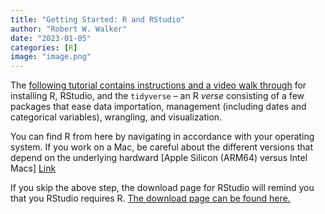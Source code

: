 ```yaml
---
title: "Getting Started: R and RStudio"
author: "Robert W. Walker"
date: "2023-01-05"
categories: [R]
image: "image.png"
---
```


The [following tutorial contains instructions and a video walk through](https://learnr-examples.shinyapps.io/ex-setup-r/) for installing R, RStudio, and the `tidyverse` -- an R *verse* consisting of a few packages that ease data importation, management (including dates and categorical variables), wrangling, and visualization.  

You can find R from here by navigating in accordance with your operating system. If you work on a Mac, be careful about the different versions that depend on the underlying hardward [Apple Silicon (ARM64) versus Intel Macs] [Link](https://cran.r-project.org/)

If you skip the above step, the download page for RStudio will remind you that you RStudio requires R. [The download page can be found here.](https://posit.co/download/rstudio-desktop/)